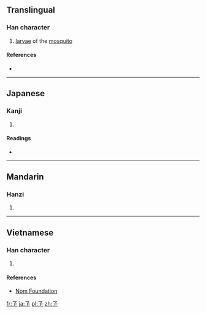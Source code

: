 ==Translingual==

===Han character===
{{Han char|rn=39|rad=子|as=00|sn=3|var=2|four=|canj=弓弓一 (NNM), X弓弓一 (XNNM)}}

# [[larvae]] of the [[mosquito]]

====References====
* {{Han ref|kx=0277.080|dkj=06932|dj=0544.020|hdz=21008.011|uh=5B52|ud=23378}}

----

==Japanese==

===Kanji===
{{ja-kanji|grade=|rs=子00}}

# {{defn|lang=ja|sort=子00}}

====Readings====
* {{ja-readings|on=[[けつ]] (ketsu), [[かち]] (kachi), [[きょう]] (kyō), [[く]] (ku), [[くつ]] (kutsu)|kun=[[ひだりのうでがない]] (hidarinoudeganai), [[みじかい]] (mijikai)}}

----

==Mandarin==

===Hanzi===
{{cmn-hanzi|pin=[[jué]] ([[jue2]])|wg=chüeh<sup>2</sup>}}

# {{defn|lang=cmn|sort=子00}}

----

==Vietnamese==

===Han character===
{{vi-readings|rs=子00| hanviet = kiết}}

# {{defn|lang=vi|sort=子00}}

====References====
*[http://nomfoundation.org/common/nom_details.php?codepoint=5b52 Nom Foundation]

[[fr:孒]]
[[ja:孒]]
[[pl:孒]]
[[zh:孒]]